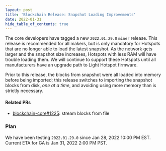 ```yaml
---
layout: post
title: 'Blockchain Release: Snapshot Loading Improvements'
date: 2022-01-31
hide_table_of_contents: true
---
```


The core developers have tagged a new `2022.01.29.0` `miner` release. This release is recommended
for all makers, but is only mandatory for Hotspots that are no longer able to load the latest
snapshot. As the network gets larger and the snapshot size increases, Hotspots with less RAM will
have trouble loading them. We will continue to support these Hotspots until all manufacturers have
an upgrade path to Light Hotspot firmware.

<!--truncate-->

Prior to this release, the blocks from snapshot were all loaded into memory before being imported;
this release switches to importing the snapshot blocks from disk, _one at a time_, and avoiding
using more memory than is strictly necessary.

#### Related PRs

- [blockchain-core#1225](https://github.com/helium/blockchain-core/pull/1225): stream blocks from
  file <!-- helium/sk/stream-blocks-from-file -->

### Plan

We have been testing `2022.01.29.0` since Jan 28, 2022 10:00 PM EST. Current ETA for GA is Jan 31,
2022 2:00 PM PST.
